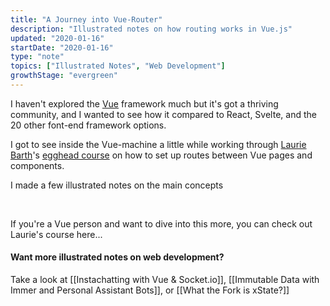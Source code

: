 ```yaml
---
title: "A Journey into Vue-Router"
description: "Illustrated notes on how routing works in Vue.js"
updated: "2020-01-16"
startDate: "2020-01-16"
type: "note"
topics: ["Illustrated Notes", "Web Development"]
growthStage: "evergreen"
---
```


<IntroParagraph>

I haven't explored the [Vue](https://vuejs.org/) framework much but it's got a thriving community, and I wanted to see how it compared to React, Svelte, and the 20 other font-end framework options.

</IntroParagraph>

<BasicImage
  width="500px"
  alt="A box with green vue roads coming out of it"
  src="https://res.cloudinary.com/dg3gyk0gu/image/upload/v1592262763/maggieappleton.com/egghead-course-notes/vuerouter/thumb_2x.png"
/>

I got to see inside the Vue-machine a little while working through [Laurie Barth](https://twitter.com/laurieontech)'s [egghead course](https://egghead.io/courses/a-journey-with-vue-router) on how to set up routes between Vue pages and components.

I made a few illustrated notes on the main concepts

<BasicImage
  width="1050px"
  alt="Journey with Vue Router"
  src="https://res.cloudinary.com/dg3gyk0gu/image/upload/v1592262764/maggieappleton.com/egghead-course-notes/vuerouter/VueRouter_1.png"
/>

<BasicImage
  width="1050px"
  alt="To setup, install and import vue router, create an empty array of routes, and pass that array into a new router function"
  src="https://res.cloudinary.com/dg3gyk0gu/image/upload/v1592262762/maggieappleton.com/egghead-course-notes/vuerouter/VueRouter_2.png"
/>

<BasicImage
  width="1050px"
  alt="When making new routes, each one needs a path and a component. We can also pass parameters to our routes"
  src="https://res.cloudinary.com/dg3gyk0gu/image/upload/v1592262765/maggieappleton.com/egghead-course-notes/vuerouter/VueRouter_3.png"
/>

<BasicImage
  width="1050px"
  alt="The wild card path acts as a cacthall for unknown routes"
  src="https://res.cloudinary.com/dg3gyk0gu/image/upload/v1592262764/maggieappleton.com/egghead-course-notes/vuerouter/VueRouter_4.png"
/>

<br />

If you're a Vue person and want to dive into this more, you can check out Laurie's course here...

<ImageLink href="https://egghead.io/courses/a-journey-with-vue-router">
  <ImageFrame
    alt="Shareable Custom Hooks in React"
    src="https://og-image-egghead-course.now.sh/a-journey-with-vue-router"
  />
</ImageLink>

#### Want more illustrated notes on web development?

Take a look at [[Instachatting with Vue & Socket.io]], [[Immutable Data with Immer and Personal Assistant Bots]], or [[What the Fork is xState?]]
